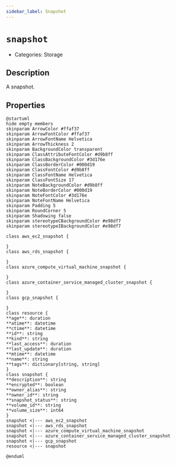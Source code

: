 ```yaml
---
sidebar_label: Snapshot
---
```


# `snapshot`

- Categories: Storage



## Description
A snapshot.

## Properties
<ZoomPanPinch>

```kroki imgType="plantuml" imgAlt="Diagram of Snapshot data model"
@startuml
hide empty members
skinparam ArrowColor #ffaf37
skinparam ArrowFontColor #ffaf37
skinparam ArrowFontName Helvetica
skinparam ArrowThickness 2
skinparam BackgroundColor transparent
skinparam ClassAttributeFontColor #d9b8ff
skinparam ClassBackgroundColor #3d176e
skinparam ClassBorderColor #000d19
skinparam ClassFontColor #d9b8ff
skinparam ClassFontName Helvetica
skinparam ClassFontSize 17
skinparam NoteBackgroundColor #d9b8ff
skinparam NoteBorderColor #000d19
skinparam NoteFontColor #3d176e
skinparam NoteFontName Helvetica
skinparam Padding 5
skinparam RoundCorner 5
skinparam Shadowing false
skinparam stereotypeCBackgroundColor #e98df7
skinparam stereotypeIBackgroundColor #e98df7

class aws_ec2_snapshot {

}
class aws_rds_snapshot {

}
class azure_compute_virtual_machine_snapshot {

}
class azure_container_service_managed_cluster_snapshot {

}
class gcp_snapshot {

}
class resource {
**age**: duration
**atime**: datetime
**ctime**: datetime
**id**: string
**kind**: string
**last_access**: duration
**last_update**: duration
**mtime**: datetime
**name**: string
**tags**: dictionary[string, string]
}
class snapshot {
**description**: string
**encrypted**: boolean
**owner_alias**: string
**owner_id**: string
**snapshot_status**: string
**volume_id**: string
**volume_size**: int64
}
snapshot <|--- aws_ec2_snapshot
snapshot <|--- aws_rds_snapshot
snapshot <|--- azure_compute_virtual_machine_snapshot
snapshot <|--- azure_container_service_managed_cluster_snapshot
snapshot <|--- gcp_snapshot
resource <|--- snapshot

@enduml
```

</ZoomPanPinch>





